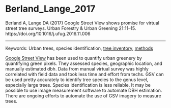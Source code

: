 # Berland_Lange_2017

Berland A, Lange DA (2017) Google Street View shows promise for virtual street tree surveys. Urban Forestry & Urban Greening 21:11–15. https://doi.org/10.1016/j.ufug.2016.11.006


---

Keywords: Urban trees, species identification, [tree inventory](../topics/TreeInventory.qmd), [methods](../topics/Methods.qmd)	  

[Google Street View](../topics/GoogleStreetView.qmd) has been used to quantify urban greenery by quantifying green pixels. They assessed species, geographic location, and manually estimated dbh. Data from manual virtual survey was highly correlated with field data and took less time and effort from techs. GSV can be used pretty accurately to identify tree species to the genus level, especially large trees. Species identification is less reliable. It may be possible to use image measurement software to automate DBH estimation. There are ongoing efforts to automate the use of GSV imagery to measure trees.
